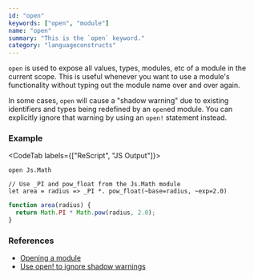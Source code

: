 ```yaml
---
id: "open"
keywords: ["open", "module"]
name: "open"
summary: "This is the `open` keyword."
category: "languageconstructs"
---
```


`open` is used to expose all values, types, modules, etc of a module in the current scope. This is useful whenever you want to use a module's functionality without typing out the module name over and over again.

In some cases, `open` will cause a "shadow warning" due to existing identifiers and types being redefined by an `open`ed module. You can explicitly ignore that warning by using an `open!` statement instead.

### Example

<CodeTab labels={["ReScript", "JS Output"]}>

```res
open Js.Math

// Use _PI and pow_float from the Js.Math module
let area = radius => _PI *. pow_float(~base=radius, ~exp=2.0)
```

```js
function area(radius) {
  return Math.PI * Math.pow(radius, 2.0);
}
```

</CodeTab>

### References

* [Opening a module](/docs/manual/latest/module#opening-a-module)
* [Use open! to ignore shadow warnings](/docs/manual/latest/module#use-open-to-ignore-shadow-warnings)
